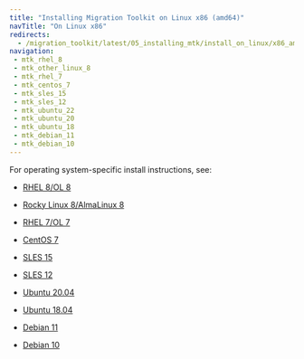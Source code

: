 ```yaml
---
title: "Installing Migration Toolkit on Linux x86 (amd64)"
navTitle: "On Linux x86"
redirects:
  - /migration_toolkit/latest/05_installing_mtk/install_on_linux/x86_amd64/
navigation:
 - mtk_rhel_8
 - mtk_other_linux_8
 - mtk_rhel_7
 - mtk_centos_7
 - mtk_sles_15
 - mtk_sles_12
 - mtk_ubuntu_22
 - mtk_ubuntu_20
 - mtk_ubuntu_18
 - mtk_debian_11
 - mtk_debian_10
---
```


For operating system-specific install instructions, see:

  - [RHEL 8/OL 8](mtk_rhel_8)

  - [Rocky Linux 8/AlmaLinux 8](mtk_other_linux_8)
  - [RHEL 7/OL 7](mtk_rhel_7)
  - [CentOS 7](mtk_centos_7)
  - [SLES 15](mtk_sles_15)
  - [SLES 12](mtk_sles_12)
  - [Ubuntu 20.04](mtk_ubuntu_20)
  - [Ubuntu 18.04](mtk_ubuntu_18)
  - [Debian 11](mtk_debian_11)
  - [Debian 10](mtk_debian_10)
  
